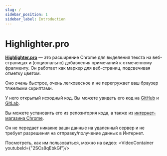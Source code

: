 ```yaml
---
slug: /
sidebar_position: 1
sidebar_label: Introduction
---
```



# Highlighter.pro 

**[Highlighter.pro](https://chromewebstore.google.com/detail/highlighterpro/gpdhplhmppgenpnkfilghnjiodfmnoap)** — это расширение Chrome для выделения текста на веб-страницах и (опционально) добавления примечаний к отмеченному фрагменту. Он работает как маркер для веб-страниц, подсвечивая отметку цветом.

Оно *очень* быстрое, очень легковесное и не перегружает ваш браузер тяжелыми скриптами.

У него открытый исходный код.
Вы можете увидеть его код на [GitHub](https://github.com/highlighter-pro/highlighter) и [GitLab](https://gitlab.com/highlighter-pro/highlighter).

Вы можете установить его из репозитория кода, а также из [интернет-магазина Chrome](https://chromewebstore.google.com/detail/highlighterpro/gpdhplhmppgenpnkfilghnjiodfmnoap).

Он не передает никакие ваши данные на удаленный сервер и не требует разрешения на отправку/получение данных в Интернет.

Посмотреть, как им пользоваться, можно на видео:
<VideoContainer youtubeId={"2SCs8qEbkGI"}/>